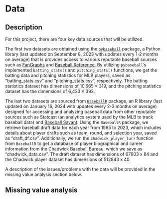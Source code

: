# Data

## Description

For this project, there are four key data sources that will be utilized. 

The first two datasets are obtained using the [`pybaseball`](https://github.com/jldbc/pybaseball) package, a Python library (last updated on September 8, 2023 with updates every 1-2 months on average) that is provides access to various reputable baseball sources such as [FanGraphs](https://www.fangraphs.com/) and [Baseball Reference](https://www.baseball-reference.com/). By utilizing `pybaseball`'s implemented `batting_stats()` and `pitching_stats()` functions, we get the batting data and pitching statistics for MLB players, saved as "batting_stats.csv" and "pitching_stats.csv", respectively. The batting statistics dataset has dimensions of 10,665 × 319, and the pitching statistics dataset has the dimensions of 6,423 × 392.

The last two datasets are sourced from [`BaseballR`](https://billpetti.github.io/baseballr/) package, an R library (last updated on January 16, 2024 with updates every 2-3 months on average) designed for accessing and analyzing baseball data from other reputable sources such as Statcast (an analytics system used by the MLB to track baseball data) and [Baseball Savant](https://baseballsavant.mlb.com/). Using the `BaseballR` package, we retrieve baseball draft data for each year from 1965 to 2023, which includes details about player drafts such as team, round, and selection year, saved as "draft_df.csv". Additionally, we run the `chadwick_player_lu()` function from `BaseballR` to get a database of player biographical and career information from the Chadwick Baseball Bureau, which we save as "chadwick_data.csv". The draft dataset has dimensions of 67903 x 84 and the Chadwick player dataset has dimensions of 512843 x 40.

A description of the issues/problems with the data will be provided in the missing value analysis section below.

## Missing value analysis
